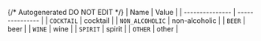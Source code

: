 {/* Autogenerated DO NOT EDIT  */}
| Name            | Value           |
| --------------- | --------------- |
| `COCKTAIL`      | cocktail        |
| `NON_ALCOHOLIC` | non-alcoholic   |
| `BEER`          | beer            |
| `WINE`          | wine            |
| `SPIRIT`        | spirit          |
| `OTHER`         | other           |